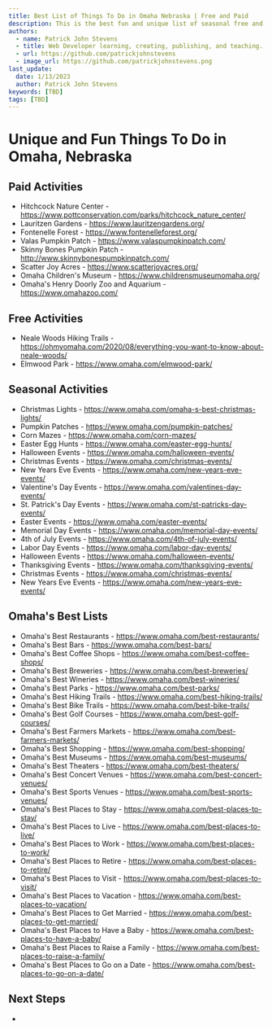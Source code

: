 ```yaml
---
title: Best List of Things To Do in Omaha Nebraska | Free and Paid
description: This is the best fun and unique list of seasonal free and paid things to do in Omaha Nebraska for families, couples, and individuals.
authors:
  - name: Patrick John Stevens
  - title: Web Developer learning, creating, publishing, and teaching. I'm here to serve.
  - url: https://github.com/patrickjohnstevens
  - image_url: https://github.com/patrickjohnstevens.png
last_update:
  date: 1/13/2023
  author: Patrick John Stevens
keywords: [TBD]
tags: [TBD]
---
```


# Unique and Fun Things To Do in Omaha, Nebraska

## Paid Activities

- Hitchcock Nature Center - https://www.pottconservation.com/parks/hitchcock_nature_center/
- Lauritzen Gardens - https://www.lauritzengardens.org/
- Fontenelle Forest - https://www.fontenelleforest.org/
- Valas Pumpkin Patch - https://www.valaspumpkinpatch.com/
- Skinny Bones Pumpkin Patch - http://www.skinnybonespumpkinpatch.com/
- Scatter Joy Acres - https://www.scatterjoyacres.org/
- Omaha Children's Museum - https://www.childrensmuseumomaha.org/
- Omaha's Henry Doorly Zoo and Aquarium - https://www.omahazoo.com/

## Free Activities

- Neale Woods Hiking Trails - https://ohmyomaha.com/2020/08/everything-you-want-to-know-about-neale-woods/
- Elmwood Park - https://www.omaha.com/elmwood-park/

## Seasonal Activities

- Christmas Lights - https://www.omaha.com/omaha-s-best-christmas-lights/
- Pumpkin Patches - https://www.omaha.com/pumpkin-patches/
- Corn Mazes - https://www.omaha.com/corn-mazes/
- Easter Egg Hunts - https://www.omaha.com/easter-egg-hunts/
- Halloween Events - https://www.omaha.com/halloween-events/
- Christmas Events - https://www.omaha.com/christmas-events/
- New Years Eve Events - https://www.omaha.com/new-years-eve-events/
- Valentine's Day Events - https://www.omaha.com/valentines-day-events/
- St. Patrick's Day Events - https://www.omaha.com/st-patricks-day-events/
- Easter Events - https://www.omaha.com/easter-events/
- Memorial Day Events - https://www.omaha.com/memorial-day-events/
- 4th of July Events - https://www.omaha.com/4th-of-july-events/
- Labor Day Events - https://www.omaha.com/labor-day-events/
- Halloween Events - https://www.omaha.com/halloween-events/
- Thanksgiving Events - https://www.omaha.com/thanksgiving-events/
- Christmas Events - https://www.omaha.com/christmas-events/
- New Years Eve Events - https://www.omaha.com/new-years-eve-events/

## Omaha's Best Lists

- Omaha's Best Restaurants - https://www.omaha.com/best-restaurants/
- Omaha's Best Bars - https://www.omaha.com/best-bars/
- Omaha's Best Coffee Shops - https://www.omaha.com/best-coffee-shops/
- Omaha's Best Breweries - https://www.omaha.com/best-breweries/
- Omaha's Best Wineries - https://www.omaha.com/best-wineries/
- Omaha's Best Parks - https://www.omaha.com/best-parks/
- Omaha's Best Hiking Trails - https://www.omaha.com/best-hiking-trails/
- Omaha's Best Bike Trails - https://www.omaha.com/best-bike-trails/
- Omaha's Best Golf Courses - https://www.omaha.com/best-golf-courses/
- Omaha's Best Farmers Markets - https://www.omaha.com/best-farmers-markets/
- Omaha's Best Shopping - https://www.omaha.com/best-shopping/
- Omaha's Best Museums - https://www.omaha.com/best-museums/
- Omaha's Best Theaters - https://www.omaha.com/best-theaters/
- Omaha's Best Concert Venues - https://www.omaha.com/best-concert-venues/
- Omaha's Best Sports Venues - https://www.omaha.com/best-sports-venues/
- Omaha's Best Places to Stay - https://www.omaha.com/best-places-to-stay/
- Omaha's Best Places to Live - https://www.omaha.com/best-places-to-live/
- Omaha's Best Places to Work - https://www.omaha.com/best-places-to-work/
- Omaha's Best Places to Retire - https://www.omaha.com/best-places-to-retire/
- Omaha's Best Places to Visit - https://www.omaha.com/best-places-to-visit/
- Omaha's Best Places to Vacation - https://www.omaha.com/best-places-to-vacation/
- Omaha's Best Places to Get Married - https://www.omaha.com/best-places-to-get-married/
- Omaha's Best Places to Have a Baby - https://www.omaha.com/best-places-to-have-a-baby/
- Omaha's Best Places to Raise a Family - https://www.omaha.com/best-places-to-raise-a-family/
- Omaha's Best Places to Go on a Date - https://www.omaha.com/best-places-to-go-on-a-date/

## Next Steps

-
